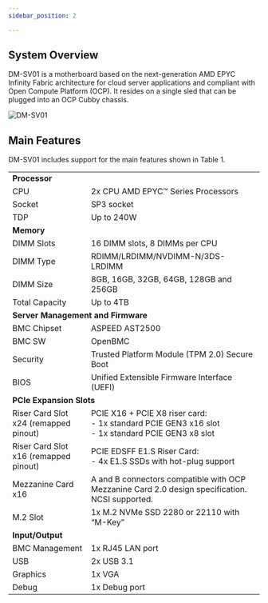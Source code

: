 ```yaml
---
sidebar_position: 2

---
```

## System Overview

DM-SV01 is a motherboard based on the next-generation AMD EPYC Infinity Fabric architecture for cloud server applications and compliant with Open Compute Platform (OCP). It resides on a single sled that can be plugged into an OCP Cubby chassis.


![DM-SV01](/img/dmsv01.png)


## Main Features

DM-SV01 includes support for the main features shown in Table 1.

<table>
<tr>
<td colspan="2" ><strong>Processor</strong>
</td>
</tr>
<tr>
<td>CPU
</td>
<td>2x CPU AMD EPYC™ Series Processors
</td>
</tr>
<tr>
<td>Socket
</td>
<td>SP3 socket
</td>
</tr>
<tr>
<td>TDP
</td>
<td>Up to 240W
</td>
</tr>
<tr>
<td colspan="2" ><strong>Memory</strong>
</td>
</tr>
<tr>
<td>DIMM Slots
</td>
<td>16 DIMM slots, 8 DIMMs per CPU
</td>
</tr>
<tr>
<td>DIMM Type
</td>
<td>RDIMM/LRDIMM/NVDIMM-N/3DS-LRDIMM
</td>
</tr>
<tr>
<td>DIMM Size
</td>
<td>8GB, 16GB, 32GB, 64GB, 128GB and 256GB
</td>
</tr>
<tr>
<td>Total Capacity
</td>
<td>Up to 4TB
</td>
</tr>
<tr>
<td colspan="2" ><strong>Server Management and Firmware</strong>
</td>
</tr>
<tr>
<td>BMC Chipset
</td>
<td>ASPEED AST2500
</td>
</tr>
<tr>
<td>BMC SW
</td>
<td>OpenBMC
</td>
</tr>
<tr>
<td>Security
</td>
<td>Trusted Platform Module (TPM 2.0) Secure Boot
</td>
</tr>
<tr>
<td>BIOS
</td>
<td>Unified Extensible Firmware Interface (UEFI)
</td>
</tr>
<tr>
<td colspan="2" ><strong>PCIe Expansion Slots</strong>
</td>
</tr>
<tr>
<td>Riser Card Slot x24 (remapped pinout)</td>
<td>PCIE X16 + PCIE X8 riser card:<br /> - 1x standard PCIE GEN3 x16 slot<br /> - 1x standard PCIE GEN3 x8 slot</td>
</tr>
<tr>
<td>Riser Card Slot x16 (remapped pinout)</td>
<td>PCIE EDSFF E1.S Riser Card:<br /> - 4x E1.S SSDs with hot-plug support</td>
</tr>
<tr>
<td>Mezzanine Card x16</td>
<td>A and B connectors compatible with OCP Mezzanine Card 2.0 design specification. NCSI supported.</td>
</tr>
<tr>
<td>M.2 Slot
</td>
<td>1x M.2 NVMe SSD 2280 or 22110 with “M-Key”
</td>
</tr>
<tr>
<td colspan="2" ><strong>Input/Output</strong>
</td>
</tr>
<tr>
<td>BMC Management
</td>
<td>1x RJ45 LAN port
</td>
</tr>
<tr>
<td>USB
</td>
<td>2x USB 3.1
</td>
</tr>
<tr>
<td>Graphics
</td>
<td>1x VGA
</td>
</tr>
<tr>
<td>Debug
</td>
<td>1x Debug port
</td>
</tr>
</table>
